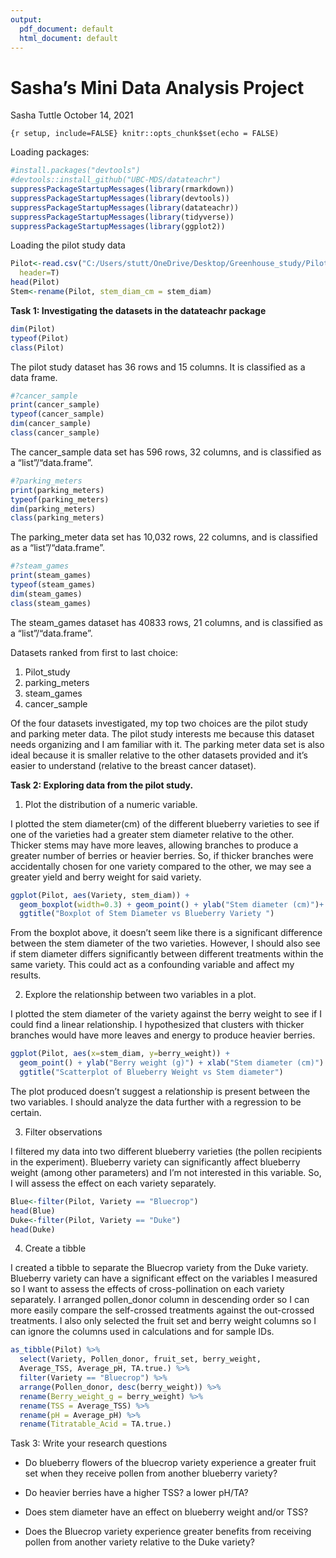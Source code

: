 ```yaml
---
output:
  pdf_document: default
  html_document: default
---
```


# Sasha’s Mini Data Analysis Project

Sasha Tuttle October 14, 2021

`{r setup, include=FALSE} knitr::opts_chunk$set(echo = FALSE)`

Loading packages:

``` r
#install.packages("devtools")
#devtools::install_github("UBC-MDS/datateachr")
suppressPackageStartupMessages(library(rmarkdown))
suppressPackageStartupMessages(library(devtools))
suppressPackageStartupMessages(library(datateachr))
suppressPackageStartupMessages(library(tidyverse))
suppressPackageStartupMessages(library(ggplot2))
```

Loading the pilot study data

``` r
Pilot<-read.csv("C:/Users/stutt/OneDrive/Desktop/Greenhouse_study/Pilot_study.csv", 
  header=T)
head(Pilot)
Stem<-rename(Pilot, stem_diam_cm = stem_diam)
```

**Task 1: Investigating the datasets in the datateachr package**

``` r
dim(Pilot)
typeof(Pilot)
class(Pilot)
```

The pilot study dataset has 36 rows and 15 columns. It is classified as
a data frame.

``` r
#?cancer_sample
print(cancer_sample)
typeof(cancer_sample)
dim(cancer_sample)
class(cancer_sample)
```

The cancer_sample data set has 596 rows, 32 columns, and is classified
as a “list”/“data.frame”.

``` r
#?parking_meters
print(parking_meters)
typeof(parking_meters)
dim(parking_meters)
class(parking_meters)
```

The parking_meter data set has 10,032 rows, 22 columns, and is
classified as a “list”/“data.frame”.

``` r
#?steam_games
print(steam_games)
typeof(steam_games)
dim(steam_games)
class(steam_games)
```

The steam_games dataset has 40833 rows, 21 columns, and is classified as
a “list”/“data.frame”.

Datasets ranked from first to last choice:

1.  Pilot_study
2.  parking_meters
3.  steam_games
4.  cancer_sample

Of the four datasets investigated, my top two choices are the pilot
study and parking meter data. The pilot study interests me because this
dataset needs organizing and I am familiar with it. The parking meter
data set is also ideal because it is smaller relative to the other
datasets provided and it’s easier to understand (relative to the breast
cancer dataset).

**Task 2: Exploring data from the pilot study.**

1.  Plot the distribution of a numeric variable.

I plotted the stem diameter(cm) of the different blueberry varieties to
see if one of the varieties had a greater stem diameter relative to the
other. Thicker stems may have more leaves, allowing branches to produce
a greater number of berries or heavier berries. So, if thicker branches
were accidentally chosen for one variety compared to the other, we may
see a greater yield and berry weight for said variety.

``` r
ggplot(Pilot, aes(Variety, stem_diam)) +
  geom_boxplot(width=0.3) + geom_point() + ylab("Stem diameter (cm)")+
  ggtitle("Boxplot of Stem Diameter vs Blueberry Variety ")
```

From the boxplot above, it doesn’t seem like there is a significant
difference between the stem diameter of the two varieties. However, I
should also see if stem diameter differs significantly between different
treatments within the same variety. This could act as a confounding
variable and affect my results.

2.  Explore the relationship between two variables in a plot.

I plotted the stem diameter of the variety against the berry weight to
see if I could find a linear relationship. I hypothesized that clusters
with thicker branches would have more leaves and energy to produce
heavier berries.

``` r
ggplot(Pilot, aes(x=stem_diam, y=berry_weight)) +
  geom_point() + ylab("Berry weight (g)") + xlab("Stem diameter (cm)") +
  ggtitle("Scatterplot of Blueberry Weight vs Stem diameter")
```

The plot produced doesn’t suggest a relationship is present between the
two variables. I should analyze the data further with a regression to be
certain.

3.  Filter observations

I filtered my data into two different blueberry varieties (the pollen
recipients in the experiment). Blueberry variety can significantly
affect blueberry weight (among other parameters) and I’m not interested
in this variable. So, I will assess the effect on each variety
separately.

``` r
Blue<-filter(Pilot, Variety == "Bluecrop")
head(Blue)
Duke<-filter(Pilot, Variety == "Duke")
head(Duke)
```

4.  Create a tibble

I created a tibble to separate the Bluecrop variety from the Duke
variety. Blueberry variety can have a significant effect on the
variables I measured so I want to assess the effects of
cross-pollination on each variety separately. I arranged pollen_donor
column in descending order so I can more easily compare the self-crossed
treatments against the out-crossed treatments. I also only selected the
fruit set and berry weight columns so I can ignore the columns used in
calculations and for sample IDs.

``` r
as_tibble(Pilot) %>%
  select(Variety, Pollen_donor, fruit_set, berry_weight, 
  Average_TSS, Average_pH, TA.true.) %>%
  filter(Variety == "Bluecrop") %>%
  arrange(Pollen_donor, desc(berry_weight)) %>%
  rename(Berry_weight_g = berry_weight) %>%
  rename(TSS = Average_TSS) %>%
  rename(pH = Average_pH) %>%
  rename(Titratable_Acid = TA.true.)
```

Task 3: Write your research questions

-   Do blueberry flowers of the bluecrop variety experience a greater
    fruit set when they receive pollen from another blueberry variety?

-   Do heavier berries have a higher TSS? a lower pH/TA?

-   Does stem diameter have an effect on blueberry weight and/or TSS?

-   Does the Bluecrop variety experience greater benefits from receiving
    pollen from another variety relative to the Duke variety?
